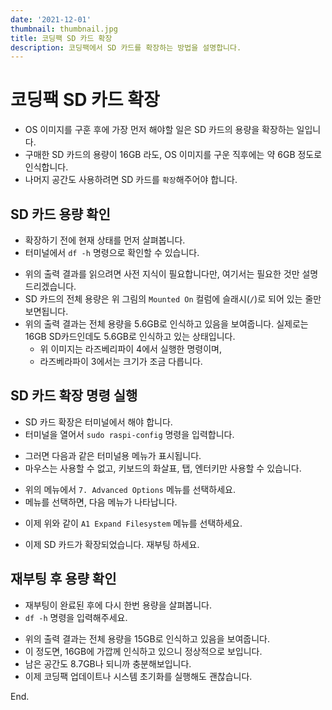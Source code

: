 ```yaml
---
date: '2021-12-01'
thumbnail: thumbnail.jpg
title: 코딩팩 SD 카드 확장
description: 코딩팩에서 SD 카드를 확장하는 방법을 설명합니다.
---
```


# 코딩팩 SD 카드 확장

- OS 이미지를 구훈 후에 가장 먼저 해야할 일은 SD 카드의 용량을 확장하는 일입니다.
- 구매한 SD 카드의 용량이 16GB 라도, OS 이미지를 구운 직후에는 약 6GB 정도로 인식합니다.
- 나머지 공간도 사용하려면 SD 카드를 `확장`해주어야 합니다.

<CodingpackSetupStepLinks currentStep={2} next={false} sx={{my:10}}/>

## SD 카드 용량 확인

- 확장하기 전에 현재 상태를 먼저 살펴봅니다. 
- <PostLink postId="codingpack-how-to-open-terminal">터미널</PostLink>에서 
`df -h` 명령으로 확인할 수 있습니다.

<MdxImageView src="/images/codingpack/sdcard_expand1.png" caption="확장하기 전 SD 카드 용량 확인"/>

- 위의 출력 결과를 읽으려면 사전 지식이 필요합니다만, 여기서는 필요한 것만 설명드리겠습니다.
- SD 카드의 전체 용량은 위 그림의 `Mounted On` 컬럼에 슬래시(`/`)로 되어 있는 줄만 보면됩니다.
- 위의 출력 결과는 전체 용량을 5.6GB로 인식하고 있음을 보여줍니다. 실제로는 16GB SD카드인데도 5.6GB로 인식하고 있는 상태입니다.
    - 위 이미지는 라즈베리파이 4에서 실행한 명령이며, 
    - 라즈베라파이 3에서는 크기가 조금 다릅니다. 

## SD 카드 확장 명령 실행

- SD 카드 확장은 <PostLink postId="codingpack-how-to-open-terminal">터미널</PostLink>에서 해야 합니다.
- 터미널을 열어서 `sudo raspi-config` 명령을 입력합니다.

<MdxImageView src="/images/codingpack/booting1.png" />

- 그러면 다음과 같은 터미널용 메뉴가 표시됩니다.
- 마우스는 사용할 수 없고, 키보드의 화살표, 탭, 엔터키만 사용할 수 있습니다.

<MdxImageView src="/images/codingpack/booting2.png" caption="7. Advanced Options 선택"/>

- 위의 메뉴에서 `7. Advanced Options` 메뉴를 선택하세요.
- 메뉴를 선택하면, 다음 메뉴가 나타납니다.

<MdxImageView src="/images/codingpack/booting3.png" caption="A1 Expand Filesystem 선택"/>

- 이제 위와 같이 `A1 Expand Filesystem` 메뉴를 선택하세요.

<MdxImageView src="/images/codingpack/booting5.png" caption="재부팅을 물어보면 재부팅하세요"/>

- 이제 SD 카드가 확장되었습니다. 재부팅 하세요.

## 재부팅 후 용량 확인

- 재부팅이 완료된 후에 다시 한번 용량을 살펴봅니다.
- `df -h` 명령을 입력해주세요.

<MdxImageView src="/images/codingpack/sdcard_expand2.png" caption="확장한 후의 SD 카드 용량 확인"/>

- 위의 출력 결과는 전체 용량을 15GB로 인식하고 있음을 보여줍니다. 
- 이 정도면, 16GB에 가깝께 인식하고 있으니 정상적으로 보입니다.
- 남은 공간도 8.7GB나 되니까 충분해보입니다.
- 이제 코딩팩 업데이트나 시스템 초기화를 실행해도 괜찮습니다.

<CodingpackSetupStepLinks currentStep={2} next sx={{my:10}}/>


End.
